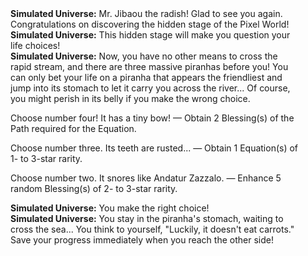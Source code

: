 {{Dialogue Start}}
:'''Simulated Universe:''' Mr. Jibaou the radish! Glad to see you again. Congratulations on discovering the hidden stage of the Pixel World!
:'''Simulated Universe:''' This hidden stage will make you question your life choices!
:'''Simulated Universe:''' Now, you have no other means to cross the rapid stream, and there are three massive piranhas before you! You can only bet your life on a piranha that appears the friendliest and jump into its stomach to let it carry you across the river... Of course, you might perish in its belly if you make the wrong choice.
:{{DIcon|Star}} Choose number four! It has a tiny bow! &mdash; Obtain 2 Blessing(s) of the Path required for the Equation.
:{{DIcon|Star}} Choose number three. Its teeth are rusted... &mdash; Obtain 1 Equation(s) of 1- to 3-star rarity.
:{{DIcon|Star}} Choose number two. It snores like Andatur Zazzalo. &mdash; Enhance 5 random Blessing(s) of 2- to 3-star rarity.
:'''Simulated Universe:''' You make the right choice!
:'''Simulated Universe:''' You stay in the piranha's stomach, waiting to cross the sea... You think to yourself, "Luckily, it doesn't eat carrots." Save your progress immediately when you reach the other side!
{{Dialogue End}}